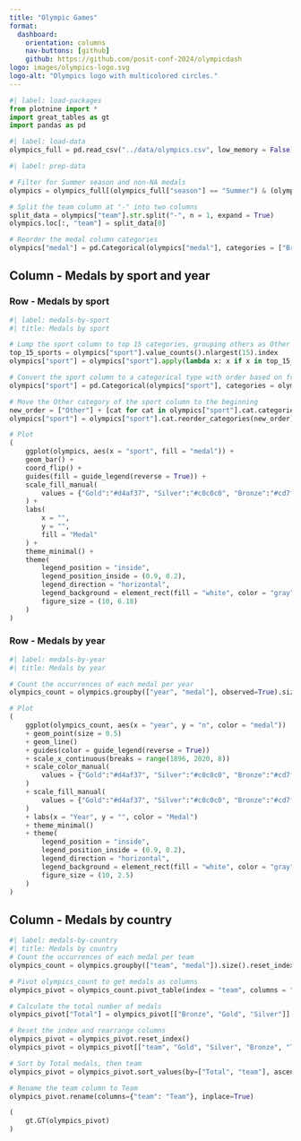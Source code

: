```yaml
---
title: "Olympic Games"
format: 
  dashboard:
    orientation: columns
    nav-buttons: [github]
    github: https://github.com/posit-conf-2024/olympicdash
logo: images/olympics-logo.svg
logo-alt: "Olympics logo with multicolored circles."
---
```


```python
#| label: load-packages
from plotnine import *
import great_tables as gt
import pandas as pd
```

```python
#| label: load-data
olympics_full = pd.read_csv("../data/olympics.csv", low_memory = False)
```

```python
#| label: prep-data

# Filter for Summer season and non-NA medals
olympics = olympics_full[(olympics_full["season"] == "Summer") & (olympics_full["medal"].notna())]

# Split the team column at "-" into two columns
split_data = olympics["team"].str.split("-", n = 1, expand = True)
olympics.loc[:, "team"] = split_data[0]

# Reorder the medal column categories
olympics["medal"] = pd.Categorical(olympics["medal"], categories = ["Bronze", "Silver", "Gold"])
```

## Column - Medals by sport and year

### Row - Medals by sport {height=60%}

```python
#| label: medals-by-sport
#| title: Medals by sport

# Lump the sport column to top 15 categories, grouping others as Other
top_15_sports = olympics["sport"].value_counts().nlargest(15).index
olympics["sport"] = olympics["sport"].apply(lambda x: x if x in top_15_sports else "Other")

# Convert the sport column to a categorical type with order based on frequency, and reverse the order
olympics["sport"] = pd.Categorical(olympics["sport"], categories = olympics["sport"].value_counts().index[::-1])

# Move the Other category of the sport column to the beginning
new_order = ["Other"] + [cat for cat in olympics["sport"].cat.categories if cat != "Other"]
olympics["sport"] = olympics["sport"].cat.reorder_categories(new_order)

# Plot
(
    ggplot(olympics, aes(x = "sport", fill = "medal")) +
    geom_bar() +
    coord_flip() +
    guides(fill = guide_legend(reverse = True)) +
    scale_fill_manual(
        values = {"Gold":"#d4af37", "Silver":"#c0c0c0", "Bronze":"#cd7f32"}
    ) +  
    labs(
        x = "",
        y = "",
        fill = "Medal"
    ) +
    theme_minimal() +
    theme(
        legend_position = "inside",
        legend_position_inside = (0.9, 0.2),
        legend_direction = "horizontal",
        legend_background = element_rect(fill = "white", color = "gray"),
        figure_size = (10, 6.18)
    )
)
```

### Row - Medals by year {height=40%}

```python
#| label: medals-by-year
#| title: Medals by year

# Count the occurrences of each medal per year
olympics_count = olympics.groupby(["year", "medal"], observed=True).size().reset_index(name = "n")

# Plot
(
    ggplot(olympics_count, aes(x = "year", y = "n", color = "medal")) 
    + geom_point(size = 0.5) 
    + geom_line() 
    + guides(color = guide_legend(reverse = True)) 
    + scale_x_continuous(breaks = range(1896, 2020, 8)) 
    + scale_color_manual(
        values = {"Gold":"#d4af37", "Silver":"#c0c0c0", "Bronze":"#cd7f32"}
    )  
    + scale_fill_manual(
        values = {"Gold":"#d4af37", "Silver":"#c0c0c0", "Bronze":"#cd7f32"}
    ) 
    + labs(x = "Year", y = "", color = "Medal") 
    + theme_minimal() 
    + theme(
        legend_position = "inside",
        legend_position_inside = (0.9, 0.2),
        legend_direction = "horizontal",
        legend_background = element_rect(fill = "white", color = "gray"),
        figure_size = (10, 2.5)
    )
)
```

## Column - Medals by country

```python
#| label: medals-by-country
#| title: Medals by country
# Count the occurrences of each medal per team
olympics_count = olympics.groupby(["team", "medal"]).size().reset_index(name="n")

# Pivot olympics_count to get medals as columns
olympics_pivot = olympics_count.pivot_table(index = "team", columns = "medal", values = "n", fill_value = 0)

# Calculate the total number of medals
olympics_pivot["Total"] = olympics_pivot[["Bronze", "Gold", "Silver"]].sum(axis=1)

# Reset the index and rearrange columns
olympics_pivot = olympics_pivot.reset_index()
olympics_pivot = olympics_pivot[["team", "Gold", "Silver", "Bronze", "Total"]]

# Sort by Total medals, then team
olympics_pivot = olympics_pivot.sort_values(by=["Total", "team"], ascending=[False, True])

# Rename the team column to Team
olympics_pivot.rename(columns={"team": "Team"}, inplace=True)

(
    gt.GT(olympics_pivot)
)
```
